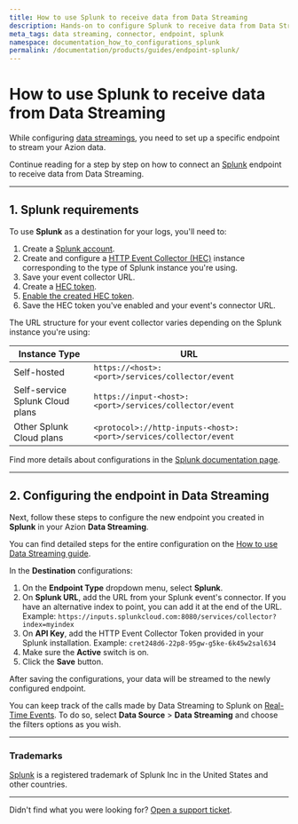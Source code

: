 ```yaml
---
title: How to use Splunk to receive data from Data Streaming
description: Hands-on to configure Splunk to receive data from Data Streaming.
meta_tags: data streaming, connector, endpoint, splunk
namespace: documentation_how_to_configurations_splunk
permalink: /documentation/products/guides/endpoint-splunk/
---
```


# How to use Splunk to receive data from Data Streaming

While configuring [data streamings](/en/documentation/products/data-streaming/), you need to set up a specific endpoint to stream your Azion data.

Continue reading for a step by step on how to connect an [Splunk](https://www.splunk.com/) endpoint to receive data from Data Streaming.

---

## 1. Splunk requirements

To use **Splunk** as a destination for your logs, you'll need to:

1. Create a [Splunk account](https://www.splunk.com/en_us/download/splunk-cloud.html).
2. Create and configure a [HTTP Event Collector (HEC)](https://docs.splunk.com/Documentation/Splunk/latest/Data/UsetheHTTPEventCollector#Set_up_and_use_HTTP_Event_Collector_in_Splunk_Web) instance corresponding to the type of Splunk instance you're using.
3. Save your event collector URL.
4. Create a [HEC token](https://docs.splunk.com/Documentation/Splunk/latest/Data/UsetheHTTPEventCollector#Create_an_Event_Collector_token).
5. [Enable the created HEC token](https://docs.splunk.com/Documentation/Splunk/latest/Data/UsetheHTTPEventCollector#Enable_and_disable_Event_Collector_tokens).
6. Save the HEC token you've enabled and your event's connector URL.

The URL structure for your event collector varies depending on the Splunk instance you're using:

| Instance Type | URL |
| ------------- | --- |
| Self-hosted | `https://<host>:<port>/services/collector/event` |
| Self-service Splunk Cloud plans | `https://input-<host>:<port>/services/collector/event` |
| Other Splunk Cloud plans | `<protocol>://http-inputs-<host>:<port>/services/collector/event` |

Find more details about configurations in the [Splunk documentation page](https://docs.splunk.com/Documentation).

---

## 2. Configuring the endpoint in Data Streaming

Next, follow these steps to configure the new endpoint you created in **Splunk** in your Azion **Data Streaming**.

You can find detailed steps for the entire configuration on the [How to use Data Streaming guide](/en/documentation/products/guides/use-data-streaming/).

In the **Destination** configurations:

1. On the **Endpoint Type** dropdown menu, select **Splunk**.
2. On **Splunk URL**, add the URL from your Splunk event's connector. If you have an alternative index to point, you can add it at the end of the URL. Example: `https://inputs.splunkcloud.com:8080/services/collector?index=myindex`
3. On **API Key**, add the HTTP Event Collector Token provided in your Splunk installation. Example: `cret248d6-22p8-95gw-g5ke-6k45w2sal634`
4. Make sure the **Active** switch is on.
5. Click the **Save** button.

After saving the configurations, your data will be streamed to the newly configured endpoint.

You can keep track of the calls made by Data Streaming to Splunk on [Real-Time Events](/en/documentation/products/real-time-events/). To do so, select **Data Source** > **Data Streaming** and choose the filters options as you wish.

---

### Trademarks

[Splunk](https://www.splunk.com/) is a registered trademark of Splunk Inc in the United States and other countries.

---

Didn't find what you were looking for? [Open a support ticket](https://tickets.azion.com/).
